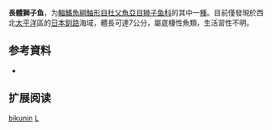 {{Speciesbox
| name = 長體獅子魚
| status = NE
| status_system = 
| image = 
| genus = Liparis
| species = bikunin
| authority = Matsubara & Iwai, 1954
| synonyms = 
}}

'''長體獅子鱼'''，为[[輻鰭魚綱|輻鰭魚綱]][[鮋形目|鮋形目]][[杜父魚亞目|杜父魚亞目]][[狮子鱼科|狮子鱼科]]的其中一[[種|種]]。目前僅發現於西北[[太平洋|太平洋]]區的[[日本|日本]][[釧路|釧路]]海域，體長可達7公分，屬底棲性魚類，生活習性不明。

== 参考資料 ==
*{{FishBase_species|genus=Liparis|species=bikunin|year=2011|month=12}}

== 扩展阅读 ==
{{refbegin}}
{{wikispecies-inline|Liparis bikunin|長體獅子魚}}
{{refend}}
{{Taxonbar|from=Q976441}}

[[Category:獅子魚属|bikunin]]
[[Category:1954年描述的魚類|L]]


{{鮋形目小作品}}